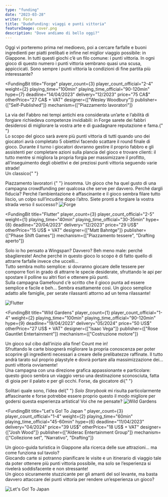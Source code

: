 ```yaml
---
type: "funding"
date: "2023-03-28"
writer: Fora
title: "DudeFunding: viaggi e punti vittoria"
featureImage: cover.png
description: "Dove andiamo di bello oggi?"
---
```


<FundingIntro>
  Oggi vi porteremo prima nel medioevo, poi a cercare farfalle e buoni
  ingredienti per piatti prelibati e infine nel miglior viaggio possibile: in
  Giappone. In tutti questi giochi c’è un filo comune: i punti vittoria. In ogni
  gioco di questo numero i punti vittoria sembrano quasi una scusa, appiccicati.
  Sono sempre i punti vittoria la condizioni di fine partita più interessante?
</FundingIntro>

<FundingBit
  title="Forge"
  player_count={3}
  player_count_official="2-4"
  weight={2}
  playing_time="100min"
  playing_time_official="90-120min"
  hype={7}
  deadline="14/04/2023"
  delivery="12/2023"
  price="75 CA$"
  otherPrice="27 CA$ + VAT"
  designer={["Wesley Woodbury"]}
  publisher={["Self-Published"]}
  mechanism={["Piazzamento lavoratori"]}
>
  La via del Fabbro nei tempi antichi era considerata un’arte e l’abilità di
  forgiare richiedeva competenze invidiabili: in Forge sarete dei fabbri
  desiderosi di migliorare la vostra arte e di guadagnare reputazione e fama.{" "}
  <br />
  Lo scopo del gioco sarà avere più punti vittoria di tutti quando uno dei giocatori
  avrà completato 5 obiettivi facendo scattare il round finale di gioco. Durante
  il turno i giocatori dovranno gestire il proprio fabbro e gli assistenti per completare
  azioni sulla plancia del gioco e trovare clienti: il tutto mentre si migliora la
  propria forgia per massimizzare il profitto, all’inseguimento degli obiettivi e
  dei preziosi punti vittoria seguendo varie strade! <br />
  Un classico{" "}
  <Link to="/mechanisms/piazzamento-lavoratori">
    Piazzamento lavoratori
  </Link>{" "}
  insomma. Un gioco che ha quel gusto di una campagna crowdfunding per qualcosa
  che serve per davvero. Perché dargli fiducia? Perché l’ambientazione è
  affascinante e il gioco sembra filare tutto liscio, un colpo sull’incudine
  dopo l’altro. Siete pronti a forgiare la vostra strada verso il successo?
</FundingBit>

<img src="game1.png?t=1" alt="Forge" />

<FundingLink
  title="Forge"
  link="https://www.kickstarter.com/projects/fundamentalgames/forge-0?ref=discovery_category_newest"
  small
/>

<FundingBit
  title="Flutter"
  player_count={3}
  player_count_official="2-5"
  weight={1}
  playing_time="40min"
  playing_time_official="30-35min"
  hype={8}
  deadline="20/04/2023"
  delivery="12/2023"
  price="29 US$"
  otherPrice="15 US$ + VAT"
  designer={["Matt Bahntge"]}
  publisher={["Phase Shift Games"]}
  mechanism={["Piazzamento tessere", "Drafting aperto"]}
>
  Solo io ho pensato a <Link to="/reviews/wingspan">Wingspan</Link>? Davvero?
  Beh meno male: perché sbagliereste! Anche perché in questo gioco lo scopo è di
  fatto quello di attrarre farfalle invece che uccelli… <br />
  Tutto sembra molto semplice: si dovranno giocare delle tessere per comporre fiori
  in grado di attrarre le specie desiderate, sfruttando le api per spostare il polline
  su altri fiori e ottenere più punti. <br />
  Sulla campagna Gamefound c’è scritto che il gioco punta ad essere semplice e
  facile e beh… Sembra esattamente così. Un gioco semplice adatto alle famiglie,
  per serate rilassanti attorno ad un tema rilassante!
</FundingBit>

<img src="game2.png?t=1" alt="Flutter" />

<FundingLink
  title="Flutter"
  link="https://gamefound.com/projects/phase-shift-games/flutter?ref=homepage-topactive_2#/section/project-story"
  small
/>

<FundingBit
  title="Wild Gardens"
  player_count={1}
  player_count_official="1-4"
  weight={2}
  playing_time="100min"
  playing_time_official="90-120min"
  hype={9}
  deadline="19/04/2023"
  delivery="05/2024"
  price="50 US$"
  otherPrice="27 US$ + VAT"
  designer={["Isaac Vega"]}
  publisher={["Rose Gauntlet Entertainment"]}
  mechanism={["Costruzione motore"]}
>
  Un gioco sul cibo dall’inizio alla fine! Count me in! <br />
  Sfruttando le carte bisognerà migliorare la propria conoscenza per poter scoprire
  gli ingredienti necessari a creare delle prelibatezze raffinate. Il tutto andrà
  tarato sul proprio playstyle e dovrà portare alla massimizzazione dei… punti vittoria
  ovviamente! <br />
  Una campagna con una direzione grafica appassionante e particolare: questo
  gioco sembra un viaggio verso una destinazione sconosciuta, fatta di gioia per
  il palato e per gli occhi. Forse, da giocatore di{" "}
  <Link to="/mechanisms/solitario">Solitari</Link> quale sono, l’idea del{" "}
  <em>Solo Storybook</em> mi risulta particolarmente affascinante e forse
  potrebbe essere proprio questo il modo migliore per godersi questa esperienza
  artistica! Voi che ne pensate?
</FundingBit>

<img src="game3.png?t=1" alt="Wild Gardens" />

<FundingLink
  title="Wild Gardens"
  link="https://www.backerkit.com/c/rose-gauntlet-entertainment/wild-gardens"
  small
/>

<FundingBit
  title="Let's Go! To Japan
"
  player_count={3}
  player_count_official="1-4"
  weight={2}
  playing_time="60min"
  playing_time_official="45-60min"
  hype={6}
  deadline="11/04/2023"
  delivery="04/2024"
  price="39 US$"
  otherPrice="18 US$ + VAT"
  designer={["Josh Wood"]}
  publisher={["Alderac Entertainment Group"]}
  mechanism={["Collezione set", "Narrativo", "Drafting"]}
>
  Un gioco-guida turistica in Giappone alla ricerca delle sue attrazioni... ma
  come funziona sul tavolo? <br />
  Giocando carte si potranno pianificare le visite e un itinerario di viaggio tale
  da poter ottenere più punti vittoria possibile, ma solo se l’esperienza si rivelerà
  soddisfacente e non stressante! <br />
  Un gioco sicuramente stuzzicante per gli amanti del sol levante, ma basta
  davvero attaccare dei punti vittoria per rendere un’esperienza un gioco?
</FundingBit>

<img src="game4.png?t=1" alt="Let's Go! To Japan" />

<FundingLink
  title="Let's Go! To Japan"
  link="https://www.kickstarter.com/projects/alderac/lets-go-to-japan-from-aeg?ref=discovery_category"
  small
/>

